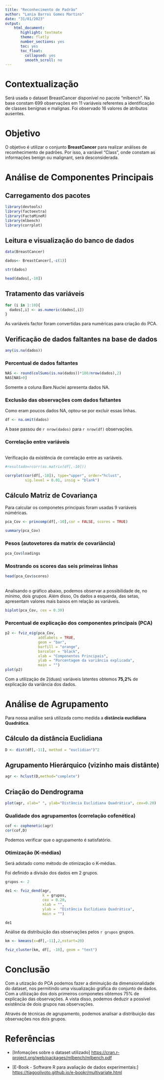 ```yaml
---
title: "Reconhecimento de Padrão"
author: "Lania Barros Gomes Martins"
date: "31/01/2023"
output:
    html_document:
       highlight: textmate
       theme: flatly
       number_sections: yes
       toc: yes
       toc_float:
         collapsed: yes
         smooth_scroll: no
---
```


# Contextualização

Será usada o dataset BreastCancer disponível no pacote "mlbench". Na base constam 699 observações em 11 variáveis referentes a identificação de classes benígnas e malígnas. Foi observado 16 valores de atributos ausentes.

# Objetivo

O objetivo é utilizar o conjunto **BreastCancer** para realizar análises de reconhecimento de padrões. Por isso, a variável "Class", onde constam as informações benign ou malignant, será desconsiderada.

# Análise de Componentes Principais

## Carregamento dos pacotes

```r

library(devtools)
library(factoextra)
library(FactoMineR)
library(mlbench)
library(corrplot)


```

## Leitura e visualização do banco de dados

```r
data(BreastCancer)

dados<- BreastCancer[,-c(1)]

str(dados)
```

```r
head(dados[,-10])
```

## Tratamento das variáveis

```r
for (i in 1:10){
  dados[,i] <- as.numeric(dados[,i])
}
```

As variáveis factor foram convertidas para numéricas para criação do PCA.

## Verificação de dados faltantes na base de dados

```r
any(is.na(dados))
```

### Percentual de dados faltantes

```r
NAS <- round(colSums(is.na(dados))*100/nrow(dados),2)
NAS[NAS>0]
```

Somente a coluna Bare.Nuclei apresenta dados NA.

### Exclusão das observações com dados faltantes

Como eram poucos dados NA, optou-se por excluir essas linhas.

```r
df <- na.omit(dados) 
```

A base passou de `r nrow(dados)` para `r nrow(df)` observações.

### Correlação entre variáveis
<br>
Verificação da existência de correlação entre as variáveis.
```r
#resultado=rcorr(as.matrix(df[,-10]))

corrplot(cor(df[,-10]), type="upper", order="hclust", 
         sig.level = 0.01, insig = "blank")
```

## Cálculo Matriz de Covariança

Para calcular os componetes principais foram usadas 9 variáveis núméricas.

```r
pca_Cov <- princomp(df[,-10],cor = FALSE, scores = TRUE)

summary(pca_Cov)
```

### Pesos (autovetores da matrix de covariância)

```r
pca_Cov$loadings
```

### Mostrando os scores das seis primeiras linhas

```r
head(pca_Cov$scores)
```
<br>
Analisando o gráfico abaixo, podemos observar a possibilidade de, no mínimo, dois grupos.
Além disso, Os dados a esquerda, das setas, apresentam valores mais baixos em relação as variáveis.

```r
biplot(pca_Cov, cex = 0.30)

```

### Percentual de explicação dos componentes principais (PCA)

```r
p2 <- fviz_eig(pca_Cov,
               addlabels = TRUE,
               geom = "bar",
               barfill = "orange",
               barcolor = "black",
               xlab = "Componentes Principais",
               ylab = "Porcentagem da variância explicada",
               main = "")
plot(p2)
```

Com a utilização de 2(duas) variáveis latentes obtemos **75,2%** de explicação da variância dos dados.

# Análise de Agrupamento

Para nossa análise será utilizada como medida a **distância euclidiana Quadrática**.

## Cálculo da distância Euclidiana

```r
D <- dist(df[,-11], method = "euclidian")^2
```

## Agrupamento Hierárquico (vizinho mais distânte)

```r
agr <- hclust(D,method="complete")
```

## Criação do Dendrograma

```r
plot(agr, xlab=" ", ylab="Distância Euclidiana Quadrática", cex=0.20)

```

### Qualidade dos agrupamentos (correlação cofenética)

```r
cof <- cophenetic(agr)
cor(cof,D)
```

Podemos verificar que o agrupamento é satisfatório.

### Otimização (K-médias)

Será adotado como método de otimização o K-médias.

Foi definido a divisão dos dados em 2 grupos.

```r
grupos <- 2

de1 <- fviz_dend(agr,
                 k = grupos,
                 cex = 0.20,
                 xlab = "",
                 ylab =  "Distância Euclidiana Quadrática",
                 main = "")

de1
```

Análise da distribuição das observações pelos `r grupos` grupos.

```r
km <- kmeans(x=df[,-11],2,nstart=20)
```

```r

fviz_cluster(km, df[, -10], geom = "text")
```

# Conclusão

Com a utização do PCA podemos fazer a diminuição da dimensionalidade do dataset, nos permitindo uma visualização gráfica do conjunto de dados. Com a utilização dos dois primeiros componetes obtemos 75% de explicação das observações. A vista disso, podemos deduzir a possível existência de dois grupos nas observações.

Através de técnicas de agrupamento, podemos analisar a distribuição das observações nos dois grupos.

# Referências

-   [Infomações sobre o dataset utilizado] <https://cran.r-project.org/web/packages/mlbench/mlbench.pdf>

-   [E-Book - Software R para avaliação de dados experimentais:] <https://tiagoolivoto.github.io/e-bookr/multivariate.html>
